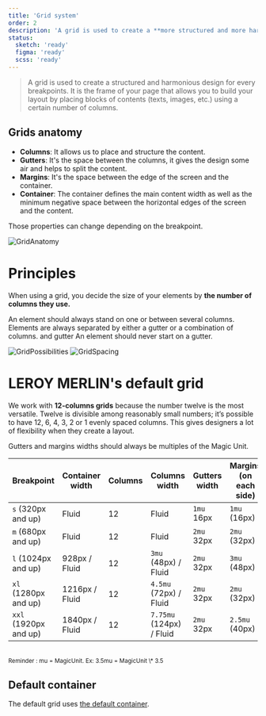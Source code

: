 ```yaml
---
title: 'Grid system'
order: 2
description: 'A grid is used to create a **more structured and more harmonious design.** It’s the frame of your page, you build the layout by placing blocks of contents (text, images,…) on a certain number of columns.'
status:
  sketch: 'ready'
  figma: 'ready'
  scss: 'ready'
---
```


> A grid is used to create a structured and harmonious design for every breakpoints. It is the frame of your page that allows you to build your layout by placing blocks of contents (texts, images, etc.) using a certain number of columns.

## Grids anatomy

- **Columns**: It allows us to place and structure the content.
- **Gutters**: It's the space between the columns, it gives the design some air and helps to split the content.
- **Margins**: It's the space between the edge of the screen and the container.
- **Container**: The container defines the main content width as well as the minimum negative space between the horizontal edges of the screen and the content.

Those properties can change depending on the breakpoint.

![GridAnatomy](GridAnatomy.png)

# Principles

When using a grid, you decide the size of your elements by **the number of columns they use.**

<HintItem>
  An element should always stand on one or between several columns.
</HintItem>
<HintItem>
  Elements are always separated by either a gutter or a combination of columns.
  and gutter
</HintItem>
<HintItem dont>An element should never start on a gutter.</HintItem>
<br />

![GridPossibilities](GridPossibilities.png)
![GridSpacing](GridSpacing.png)

# LEROY MERLIN's default grid

We work with **12-columns grids** because the number twelve is the most versatile. Twelve is divisible among reasonably small numbers; it’s possible to have 12, 6, 4, 3, 2 or 1 evenly spaced columns. This gives designers a lot of flexibility when they create a layout.

<HintItem>
  Gutters and margins widths should always be multiples of the Magic Unit.
</HintItem>
<br />

| Breakpoint            | Container width | Columns | Columns width            | Gutters width | Margins (on each side) |
| --------------------- | --------------- | ------- | ------------------------ | ------------- | ---------------------- |
| `s` (320px and up)    | Fluid           | 12      | Fluid                    | `1mu` 16px    | `1mu` (16px)           |
| `m` (680px and up)    | Fluid           | 12      | Fluid                    | `2mu` 32px    | `2mu` (32px)           |
| `l` (1024px and up)   | 928px / Fluid   | 12      | `3mu` (48px) / Fluid     | `2mu` 32px    | `3mu` (48px)           |
| `xl` (1280px and up)  | 1216px / Fluid  | 12      | `4.5mu` (72px) / Fluid   | `2mu` 32px    | `2mu` (32px)           |
| `xxl` (1920px and up) | 1840px / Fluid  | 12      | `7.75mu` (124px) / Fluid | `2mu` 32px    | `2.5mu` (40px)         |

<br />
<small>Reminder : mu = MagicUnit. Ex: 3.5mu = MagicUnit \* 3.5</small>

## Default container

The default grid uses [the default container](/Foundations/Layout/Container/).

<br />
